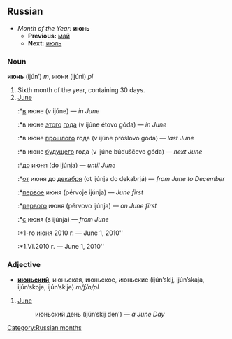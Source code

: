 ==Russian==
*''Month of the Year:'' '''июнь'''
**'''Previous:''' [[май]]
**'''Next:''' [[июль]]

===Noun===
'''июнь''' (ijún’) ''m'', июни (ijúni) ''pl''

#Sixth month of the year, containing 30 days.
#[[June]]
#:*[[в]] июне (v ijúne) — ''in June''
#:*в июне [[этот|этого]] [[год|года]] (v ijúne étovo góda) — ''in June''
#:*в июне [[прошлый|прошлого]] года (v ijúne próšlovo góda) — ''last June''
#:*в июне [[будущий|будущего]] года (v ijúne búduščevo góda) — ''next June''
#:*[[до]] июня (do ijúnja) — ''until June''
#:*[[от]] июня до [[декабрь|декабря]] (ot ijúnja do dekabrjá) — ''from June to December''
#:*[[первый|первое]] июня (pérvoje ijúnja) — ''June first''
#:*[[первый|первого]] июня (pérvovo ijúnja) — ''on June first''
#:*[[с]] июня (s ijúnja) — ''from June''
#:*1-го июня 2010 г. — June 1, 2010''
#:*1.VI.2010 г. — June 1, 2010''

===Adjective===
*'''[[июньский]]''', июньская, июньское, июньские (ijún’skij, ijún’skaja, ijún’skoje, ijún’skije) ''m/f/n/pl''

#[[June]]
#: июньский день (ijún’skij den’) — ''a June Day''

[[Category:Russian months]]